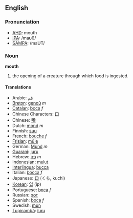 ==English==
===Pronunciation===
*[[w:AHD|AHD]]: mouth
*[[w:IPA|IPA]]: /maʊθ/
*[[w:SAMPA|SAMPA]]: /maUT/

=== Noun ===
'''mouth'''

#the opening of a creature through which food is ingested.

==== Translations ====

*Arabic: [[فم]]
*[[Breton]]: [[genoù]] ''m''
*[[Catalan]]: [[boca]] ''f''
*Chinese Characters: [[口]]
*Chinese: [[嘴]]
*Dutch: [[mond]] ''m''
*Finnish: [[suu]]
*French: [[bouche]] ''f''
*[[Frisian]]: [[mûle]]
*German: [[Mund]] ''m''
*[[Guarani]]: [[juru]]
*Hebrew: [[פה]] ''m''
*[[Indonesian]]: [[mulut]]
*[[Interlingua]]: [[bucca]]
*Italian: [[bocca]] ''f''
*Japanese: [[口]] (くち, kuchi)
*[[Korean]]: [[입]] (ip)
*Portuguese: [[boca]] ''f''
*Russian: [[рот]]
*Spanish: [[boca]] ''f''
*Swedish: [[mun]]
*[[Tupinambá]]: [[îuru]]